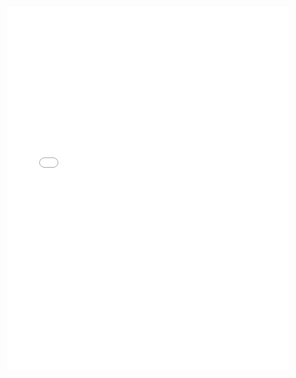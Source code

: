 
<iframe src="productions/Bichat2019poster.pdf" width="100%" height="650px" frameborder="0"></iframe>
